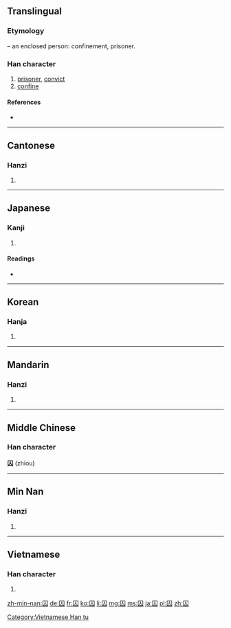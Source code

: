 ==Translingual==
===Etymology===
{{Han compound|囗|t1=box, enclosure|人|t2=person|ls=ic}} – an enclosed person: confinement, prisoner.

===Han character===
{{Han char|rn=31|rad=囗|as=02|sn=5|four=6080<sub>0</sub>|canj=田人 (WO)|ids=⿴[[囗]][[人]]}}

# [[prisoner]], [[convict]]
# [[confine]]

====References====
* {{Han ref|kx=0216.200|dkj=04680|dj=0439.200|hdz=10710.130|uh=56DA|ud=22234|bh=A57D|bd=42365}}

----

==Cantonese==

===Hanzi===
{{yue-hanzi|jyut=[[cau4]]|y=chau4}}

# {{defn|lang=yue|sort=囗02}}

----

==Japanese==

===Kanji===
{{ja-kanji|grade=c|rs=囗02}}

# {{defn|lang=ja|sort=囗02}}

====Readings====
* {{ja-readings|on=[[しゅう]] (shū)|kun=[[とらえる]] (toraeru)}}

----

==Korean==

===Hanja===
{{ko-hanja|hangeul=수|rv=su|mr=su}}

# {{defn|lang=ko|sort=囗02}}

----

==Mandarin==

===Hanzi===
{{cmn-hanzi|pin=[[qiú]] ([[qiu2]])|wg=ch'iu<sup>2</sup>}}

# {{defn|lang=cmn|sort=囗02}}

----

==Middle Chinese==
===Han character===
'''囚''' (zhiou)

----

==Min Nan==

===Hanzi===
{{nan-hanzi|tlpa=[[siû]] (siu<sup>5</sup>)}}

# {{defn|lang=nan|sort=囗02}}

----

==Vietnamese==

===Han character===
{{vi-hantu|[[tù]]|rs=囗02}}

# {{defn|lang=vi|sort=囗02}}

[[Category:Vietnamese Han tu]]

[[zh-min-nan:囚]]
[[de:囚]]
[[fr:囚]]
[[ko:囚]]
[[li:囚]]
[[mg:囚]]
[[ms:囚]]
[[ja:囚]]
[[pl:囚]]
[[zh:囚]]